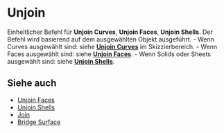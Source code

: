
# Unjoin

<Reference shortcut="Alt + J" command="Unjoin" button="" />

Einheitlicher Befehl für **Unjoin Curves**, **Unjoin Faces**, **Unjoin Shells**. Der Befehl wird basierend auf dem ausgewählten Objekt ausgeführt.
    - Wenn Curves ausgewählt sind: siehe [**Unjoin Curves**](../sketch/unjoin-curve) im Skizzierbereich.
    - Wenn Faces ausgewählt sind: siehe [**Unjoin Faces**](./unjoin-faces).
    - Wenn Solids oder Sheets ausgewählt sind: siehe [**Unjoin Shells**](./unjoin-shells).

## Siehe auch
- [Unjoin Faces](./unjoin-faces)
- [Unjoin Shells](./unjoin-shells)
- [Join](./join)
- [Bridge Surface](./bridge-surface)

